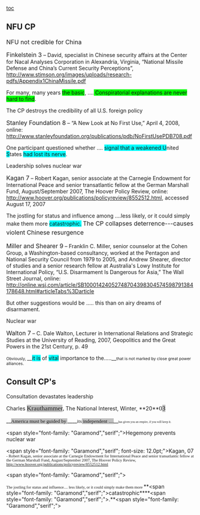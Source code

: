 [[toc]]


==NFU CP== 



<span class="cite"><span style="font-size: 12.0pt;">NFU not credible for China </span></span>

<span class="cite"><span style="font-size: 12.0pt;">Finkelstein 3</span></span> – David, specialist in Chinese security affairs at the Center for Nacal Analyses Corporation in Alexandria, Virginia, “National Missile Defense and China’s Current Security Perceptions”, http://www.stimson.org/images/uploads/research-pdfs/Appendix1ChinaMissile.pdf

<span class="underline">For many, many years <span style="background-attachment: initial; background-clip: initial; background-color: lime; background-image: initial; background-origin: initial; background-position: initial initial; background-repeat: initial initial;">the basic</span></span>, ....<span class="underline"><span style="background-attachment: initial; background-clip: initial; background-color: lime; background-image: initial; background-origin: initial; background-position: initial initial; background-repeat: initial initial;"> Conspiratorial explanations are never hard to find</span></span>. 







The CP destroys the credibility of all U.S. foreign policy 

<span class="cite"><span style="font-size: 12.0pt;">Stanley Foundation 8</span></span> – “A New Look at No First Use,” April 4, 2008, online: http://www.stanleyfoundation.org/publications/pdb/NoFirstUsePDB708.pdf

<span class="underline">One</span> participant <span class="underline">questioned whether .... <span style="background-attachment: initial; background-clip: initial; background-color: aqua; background-image: initial; background-origin: initial; background-position: initial initial; background-repeat: initial initial;">signal that </span></span><span class="boldunderline"><span style="background-attachment: initial; background-clip: initial; background-color: aqua; background-image: initial; background-origin: initial; background-position: initial initial; background-repeat: initial initial;">a weakened </span></span><span class="Box"><span style="background-attachment: initial; background-clip: initial; background-color: aqua; background-image: initial; background-origin: initial; background-position: initial initial; background-repeat: initial initial;">U</span></span>nited <span class="Box"><span style="background-attachment: initial; background-clip: initial; background-color: aqua; background-image: initial; background-origin: initial; background-position: initial initial; background-repeat: initial initial;">S</span></span>tates <span class="boldunderline"><span style="background-attachment: initial; background-clip: initial; background-color: aqua; background-image: initial; background-origin: initial; background-position: initial initial; background-repeat: initial initial;">had lost its nerve</span></span>.



Leadership solves nuclear war 

<span class="cite"><span style="font-size: 12.0pt;">Kagan 7</span></span> – Robert Kagan, senior associate at the Carnegie Endowment for International Peace and senior transatlantic fellow at the German Marshall Fund, August/September 2007, The Hoover Policy Review, online: http://www.hoover.org/publications/policyreview/8552512.html, accessed August 17, 2007

The jostling for status and influence among ....less likely, or it could simply make them more <span class="underline"><span style="background-attachment: initial; background-clip: initial; background-color: aqua; background-image: initial; background-origin: initial; background-position: initial initial; background-repeat: initial initial;">catastrophic</span></span><span style="background-attachment: initial; background-clip: initial; background-color: aqua; background-image: initial; background-origin: initial; background-position: initial initial; background-repeat: initial initial;">.</span>
<span style="color: black; font-family: Georgia,serif; font-size: 14pt;">
</span>
<span style="font-size: 16px; line-height: 24px;">The CP collapses deterrence---causes violent Chinese resurgence</span>

<span class="cite"><span style="font-size: 12.0pt;">Miller and Shearer 9</span></span> – Franklin C. Miller, senior counselor at the Cohen Group, a Washington-based consultancy, worked at the Pentagon and National Security Council from 1979 to 2005, and Andrew Shearer, director of studies and a senior research fellow at Australia's Lowy Institute for International Policy, “U.S. Disarmament Is Dangerous for Asia,” The Wall Street Journal, online: http://online.wsj.com/article/SB10001424052748704398304574598791384178648.html#articleTabs%3Darticle

But other suggestions would be ..... this than on airy dreams of disarmament.



Nuclear war 

<span class="cite"><span style="font-size: 12.0pt;">Walton 7</span></span> – C. Dale Walton, Lecturer in International Relations and Strategic Studies at the University of Reading, 2007, Geopolitics and the Great Powers in the 21st Century, p. 49

<span style="font-size: 8pt;">Obviously, </span>__<span style="background-attachment: initial; background-clip: initial; background-color: aqua; background-image: initial; background-origin: initial; background-position: initial initial; background-repeat: initial initial;">it is</span> of <span style="background-attachment: initial; background-clip: initial; background-color: aqua; background-image: initial; background-origin: initial; background-position: initial initial; background-repeat: initial initial;">vital</span> importance to the.....__<span style="font-size: 8pt;">that is not marked by close great power alliances. </span>
<span style="color: black; font-family: Georgia,serif; font-size: 8pt;">
</span>
==Consult CP's== 

Consultation devastates leadership

Charles <span class="CardTagandCiteChar"><span style="background-attachment: initial; background-clip: initial; background-color: silver; background-image: initial; background-origin: initial; background-position: initial initial; background-repeat: initial initial; font-family: Georgia,serif; font-size: 13pt;">Krauthammer</span><span style="font-family: Georgia,serif; font-size: 13pt; font-weight: normal;">,</span> </span>The National Interest, Winter, **<span style="mso-bidi-font-weight: normal;">20</span>**<span class="CardTagandCiteChar"><span style="font-family: Georgia,serif; font-size: 13pt;">0<span style="background-attachment: initial; background-clip: initial; background-color: silver; background-image: initial; background-origin: initial; background-position: initial initial; background-repeat: initial initial;">3 </span></span></span>

<span style="background-attachment: initial; background-clip: initial; background-color: silver; background-image: initial; background-origin: initial; background-position: initial initial; background-repeat: initial initial; font-family: Georgia,serif; font-size: 10pt; font-weight: normal;"> </span>

__<span style="background-attachment: initial; background-clip: initial; background-color: silver; background-image: initial; background-origin: initial; background-position: initial initial; background-repeat: initial initial; font-family: Georgia,serif; font-size: 10pt; font-weight: normal;">America must be guided by </span>____<span style="font-family: Georgia,serif; font-size: 10pt; font-weight: normal;">its<span style="background-attachment: initial; background-clip: initial; background-color: silver; background-image: initial; background-origin: initial; background-position: initial initial; background-repeat: initial initial;"> independent ....</span></span>__<span style="font-family: Georgia,serif; font-size: 8px; line-height: 12px;">has given you an empire, if you will keep it.</span>



<span style="font-family: "Garamond","serif";">Hegemony prevents nuclear war </span><span style="font-family: Garamond,serif; font-size: 11pt;"> </span>

<span class="cite"><span style="font-family: "Garamond","serif"; font-size: 12.0pt;">Kagan, 07</span></span><span style="font-family: Garamond,serif; font-size: 8pt;"> - Robert Kagan, senior associate at the Carnegie Endowment for International Peace and senior transatlantic fellow at the German Marshall Fund, August/September 2007, The Hoover Policy Review, http://www.hoover.org/publications/policyreview/8552512.html </span>

<span style="font-family: "Garamond","serif";"> </span>

<span style="font-family: Garamond,serif; font-size: 8pt;">The jostling for status and influence.... less likely, or it could simply make them more </span><span class="underline">**<span style="mso-bidi-font-weight: normal;"><span style="font-family: "Garamond","serif";">catastrophic</span></span>**</span>**<span style="mso-bidi-font-weight: normal;"><span style="font-family: "Garamond","serif";">.</span></span>**<span style="font-family: "Garamond","serif";"> </span>